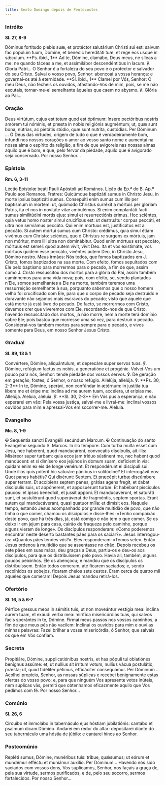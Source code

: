 ```yaml
---
title: Sexto Domingo depois de Pentecostes
---
```


### Intróito

**Sl. 27, 8-9**

<div class="side-by-side not-content">
  <span>
    Dóminus fortitudo plebis suæ, et protéctor salutárium Christi sui est: salvum fac pópulum tuum,
    Dómine, et benedic hereditáti tuæ, et rege eos usque in sǽculum. **Ps. ibid., 1** Ad te, Dómine,
    clamábo, Deus meus, ne síleas a me: ne quando táceas a me, et assimilábor descendéntibus in
    lacum. ℣. Gloria Patri...
  </span>
  <span>
    O Senhor é a fortaleza do seu povo e o protector e salvador do seu Cristo. Salvai o vosso povo,
    Senhor: abençoai a vossa herança: e governai-os até à eternidade. **Sl. ibid., 1** Clamei por
    Vós, Senhor: Ó meu Deus, não fecheis os ouvidos, afastando-Vos de mim, pois, se me não escutais,
    tornar-me-ei semelhante àqueles que caem no abysmo. ℣. Glória ao Pai...
  </span>
</div>

### Oração

<div class="side-by-side not-content">
  <span>
    Deus virtútum, cujus est totum quod est óptimum: ínsere pectóribus nostris amórem tui nóminis,
    et præsta in nobis religiónis augméntum; ut, quæ sunt bona, nútrias, ac pietátis stúdio, quæ
    sunt nutríta, custódias. Per Dóminum ...
  </span>
  <span>
    Ó Deus das virtudes, origem de tudo o que é verdadeiramente bom, infundi nos nossos corações o
    amor ao vosso santo nome e aumentai na nossa alma o espírito da religião, a fim de que avigoreis
    nas nossas almas aquilo que é bom, e que, pelo fervor da piedade, aquilo que é avigorado seja
    conservado. Por nosso Senhor...
  </span>
</div>

### Epístola

**Rm. 6, 3-11**

<div class="side-by-side not-content">
  <span>Léctio Epístolæ beáti Pauli Apóstoli ad Romános.</span>
  <span>Lição da Ep.ª do B. Ap.º Paulo aos Romanos.</span>
  <span>
    Fratres: Quicúmque baptizáti sumus in Christo Jesu, in morte ipsíus baptizáti sumus. Consepúlti
    enim sumus cum illo per baptísmum in mortem: ut, quómodo Christus surréxit a mórtuis per glóriam
    Patris, ita et nos in novitáte vitæ ambulémus. Si enim complantáti facti sumus similitúdini
    mortis ejus: simul et resurrectiónis érimus. Hoc sciéntes, quia vetus homo noster simul
    crucifíxus est: ut destruátur corpus peccáti, et ultra non serviámus peccáto. Qui enim mórtuus
    est, justificátus est a peccáto. Si autem mórtui sumus cum Christo: crédimus, quia simul étiam
    vivémus cum Christo: sciéntes, quo d Christus re surgens ex mórtuis, jam non móritur, mors illi
    ultra non dominábitur. Quod enim mórtuus est peccáto, mórtuus est semel: quod autem vivit, vivit
    Deo. Ita et vos existimáte, vos mórtuos quidem esse peccáto, vivéntes autem Deo, in Christo
    Jesu, Dómino nostro.
  </span>
  <span>
    Meus irmãos: Nós todos, que fomos baptizados em J. Cristo, fomos baptizados na sua morte. Com
    efeito, fomos sepultados com Ele pelo baptismo para morrermos para o pecado, a fim de que, assim
    como J. Cristo ressuscitou dos mortos para a glória do Pai, assim também caminhemos para uma
    vida nova; pois, com efeito, se, sendo plantados n’Ele, somos semelhantes a Ele na morte, também
    teremos uma ressurreição semelhante à sua, porquanto sabemos que o nosso homem velho foi
    crucificado com Ele, para que o corpo de pecado seja destruído e doravante não sejamos mais
    escravos do pecado; visto que aquele que está morto já está livre do pecado. De facto, se
    morrermos com Cristo, devemos crer que viveremos com Ele, recordando-nos de que Cristo, havendo
    ressuscitado dos mortos, já não morre, nem a morte terá domínio sobre Ele; pois bastou que
    morresse uma só vez, para destruir o pecado. Considerai-vos também mortos para sempre para o
    pecado, e vivos somente para Deus, em nosso Senhor Jesus Cristo.
  </span>
</div>

### Gradual

**Sl. 89, 13 & 1**

<div class="side-by-side not-content">
  <span>
    Convértere, Dómine, aliquántulum, et deprecáre super servos tuos. ℣. Dómine, refúgium factus es
    nobis, a generatióne et progénie.
  </span>
  <span>
    Volvei-Vos um pouco para nós, Senhor: tende piedade dos vossos servos. ℣. De geração em geração,
    fostes, ó Senhor, o nosso refúgio.
  </span>
  <span>
    Allelúja, allelúja. ℣. **Ps. 30, 2-3** In te, Dómine, sperávi, non confúndar in ætérnum: in
    justítia tua líbera me et éripe me: inclína ad me aurem tuam, accélera, ut erípias me. Allelúja.
  </span>
  <span>
    Aleluia, aleluia. ℣. **Sl. 30, 2-3** Em Vós pus a esperança, e não esperarei em vão: Pela vossa
    justiça, salvai-me e livrai-me: inclinai vossos ouvidos para mim e apressai-Vos em socorrer-me.
    Aleluia.
  </span>
</div>

### Evangelho

**Mc. 8, 1-9**

<div class="side-by-side not-content">
  <span>
    <span class="text-red-500">✠</span> Sequéntia sancti Evangélii secúndum Marcum.
  </span>
  <span>
    <span class="text-red-500">✠</span> Continuação do santo Evangelho segundo S. Marcos.
  </span>
  <span>
    In illo témpore: Cum turba multa esset cum Jesu, nec haberent, quod manducárent, convocatis
    discípulis, ait illis: Miséreor super turbam: quia ecce jam tríduo sústinent me, nec habent quod
    mandúcent: et si dimísero eos jejúnos in domum suam, defícient in via: quidam enim ex eis de
    longe venérunt. Et respondérunt ei discípuli sui: Unde illos quis póterit hic saturáre pánibus
    in solitúdine? Et interrogávit eos: Quot panes habétis? Qui dixérunt: Septem. Et præcépit turbæ
    discúmbere super terram. Et accípiens septem panes, grátias agens fregit, et dabat discípulis
    suis, ut appónerent, et apposuérunt turbæ. Et habébant piscículos paucos: et ipsos benedíxit, et
    jussit appóni. Et manducavérunt, et saturáti sunt, et sustulérunt quod superáverat de
    fragméntis, septem sportas. Erant autem qui manducáverant, quasi quatuor mília: et dimísit eos.
  </span>
  <span>
    Naquele tempo, estando Jesus acompanhado por grande multidão de povo, que não tinha o que comer,
    chamou os discípulos e disse-lhes: «Tenho compaixão deste povo, que há três dias, já, está
    comigo e não tem o que comer. Se os deixo ir em jejum para casa, cairão de fraqueza pelo
    caminho, porque alguns vieram de longe». Os discípulos responderam: «Como poderemos encontrar
    neste deserto bastantes pães para os saciar?». Jesus interrogou-os: «Quantos pães tendes vós?».
    Eles responderam: «Temos sete». Então Jesus ordenou à multidão que se assentasse no chão. Depois
    recebeu os sete pães em suas mãos, deu graças a Deus, partiu-os e deu-os aos discípulos, para
    que os distribuíssem pelo povo. Havia ali, também, alguns poucos peixinhos. Ele os abençoou; e
    mandou que os discípulos os distribuíssem. Então todos comeram, até ficarem saciados; e, sendo
    recolhidos os sobejos, ficaram cheios sete cestos. Eram cerca de quatro mil aqueles que comeram!
    Depois Jesus mandou retirá-los.
  </span>
</div>

### Ofertório

**Sl. 16, 5 & 6-7**

<div class="side-by-side not-content">
  <span>
    Pérfice gressus meos in sémitis tuis, ut non moveántur vestígia mea: inclína aurem tuam, et
    exáudi verba mea: mirífica misericórdias tuas, qui salvos facis sperántes in te, Dómine.
  </span>
  <span>
    Firmai meus passos nos vossos caminhos, a fim de que meus pés não vacilem: Inclinai os ouvidos
    para mim e ouvi as minhas palavras: Fazei brilhar a vossa misericórdia, ó Senhor, que salvais os
    que em Vós confiam.
  </span>
</div>

### Secreta

<div class="side-by-side not-content">
  <span>
    Propitiáre, Dómine, supplicatiónibus nostris, et has pópuli tui oblatiónes benígnus assúme: et,
    ut nullíus sit írritum votum, nullíus vácua postulátio, præsta; ut, quod fidéliter pétimus,
    efficáciter consequámur. Per Dóminum ...
  </span>
  <span>
    Acolhei propício, Senhor, as nossas súplicas e recebei benignamente estas ofertas do vosso povo;
    e, para que ninguém Vos apresente votos inúteis, nem súplicas vãs, permiti que obtenhamos
    eficazmente aquilo que Vos pedimos com fé. Por nosso Senhor...
  </span>
</div>

### Comúnio

**Sl. 26, 6**

<div class="side-by-side not-content">
  <span>
    Circuíbo et immolábo in tabernáculo ejus hóstiam jubilatiónis: cantábo et psalmum dicam Dómino.
  </span>
  <span>
    Andarei em redor do altar: depositarei diante do seu tabernáculo uma hóstia de júbilo: e
    cantarei hinos ao Senhor.
  </span>
</div>

### Postcomúnio

<div class="side-by-side not-content">
  <span>
    Repléti sumus, Dómine, munéribus tuis: tríbue, quǽsumus; ut eórum et mundémur efféctu et
    muniámur auxílio. Per Dóminum...
  </span>
  <span>
    Havendo nós sido saciados com vossos dons, Vos suplicamos, Senhor, nos façais a graça de, pela
    sua virtude, sermos purificados, e de, pelo seu socorro, sermos fortalecidos. Por nosso
    Senhor...
  </span>
</div>
